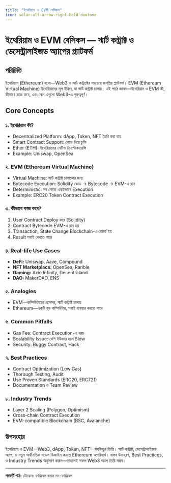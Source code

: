 ```yaml
---
title: "ইথেরিয়াম ও EVM বেসিকস"
icon: solar:alt-arrow-right-bold-duotone
---
```


# ইথেরিয়াম ও EVM বেসিকস — স্মার্ট কন্ট্রাক্ট ও ডেসেন্ট্রালাইজড অ্যাপের প্ল্যাটফর্ম

## পরিচিতি

ইথেরিয়াম (Ethereum) হলো—Web3 ও স্মার্ট কন্ট্রাক্টের সবচেয়ে জনপ্রিয় প্ল্যাটফর্ম। EVM (Ethereum Virtual Machine) ইথেরিয়ামের মূল ইঞ্জিন, যা স্মার্ট কন্ট্রাক্ট চালায়। এই পাঠে জানব—ইথেরিয়াম ও EVM কী, কীভাবে কাজ করে, এবং কেন এগুলো Web3-এ গুরুত্বপূর্ণ।

## Core Concepts

### ১. ইথেরিয়াম কী?
- Decentralized Platform: dApp, Token, NFT তৈরি করা যায়
- Smart Contract Support: কোড দিয়ে চুক্তি
- Ether (ETH): ইথেরিয়ামের নেটিভ ক্রিপ্টোকারেন্সি
- Example: Uniswap, OpenSea

### ২. EVM (Ethereum Virtual Machine)
- Virtual Machine: স্মার্ট কন্ট্রাক্ট চালানোর জন্য
- Bytecode Execution: Solidity কোড → Bytecode → EVM-এ রান
- Deterministic: সব নোডে একইভাবে Execution
- Example: ERC20 Token Contract Execution

### ৩. কীভাবে কাজ করে?
1. User Contract Deploy করে (Solidity)
2. Contract Bytecode EVM-এ রান হয়
3. Transaction, State Change Blockchain-এ রেকর্ড হয়
4. Result সবাই দেখতে পারে

### ৪. Real-life Use Cases
- **DeFi:** Uniswap, Aave, Compound
- **NFT Marketplace:** OpenSea, Rarible
- **Gaming:** Axie Infinity, Decentraland
- **DAO:** MakerDAO, ENS

### ৫. Analogies
- EVM—কম্পিউটারের প্রসেসর, স্মার্ট কন্ট্রাক্ট চালায়
- Ethereum—একটি বড় কম্পিউটার, সবাই ব্যবহার করতে পারে

### ৬. Common Pitfalls
- Gas Fee: Contract Execution-এ খরচ
- Scalability Issue: বেশি ইউজার হলে Slow
- Security: Buggy Contract, Hack

### ৭. Best Practices
- Contract Optimization (Low Gas)
- Thorough Testing, Audit
- Use Proven Standards (ERC20, ERC721)
- Documentation ও Team Review

### ৮. Industry Trends
- Layer 2 Scaling (Polygon, Optimism)
- Cross-chain Contract Execution
- EVM-compatible Blockchain (BSC, Avalanche)

## উপসংহার

ইথেরিয়াম ও EVM—Web3, dApp, Token, NFT—সবকিছুর ভিত্তি। স্মার্ট কন্ট্রাক্ট, ডেসেন্ট্রালাইজড অ্যাপ, ও নতুন অর্থনৈতিক মডেল ডিজাইন করতে Ethereum অপরিহার্য। বাস্তব উদাহরণ, Best Practices, ও Industry Trends অনুসরণ করুন—তাহলেই সফল Web3 অ্যাপ তৈরি সম্ভব।

---

**পরবর্তী পাঠ:** টোকেন: ফাঞ্জিবল বনাম নন-ফাঞ্জিবল
